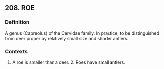 ## 208. ROE
### Definition
A genus (Capreolus) of the Cervidae family. In practice, to be distinguished from deer proper by relatively small size and shorter antlers.

### Contexts
1. A roe is smaller than a deer. 2. Roes have small antlers.

